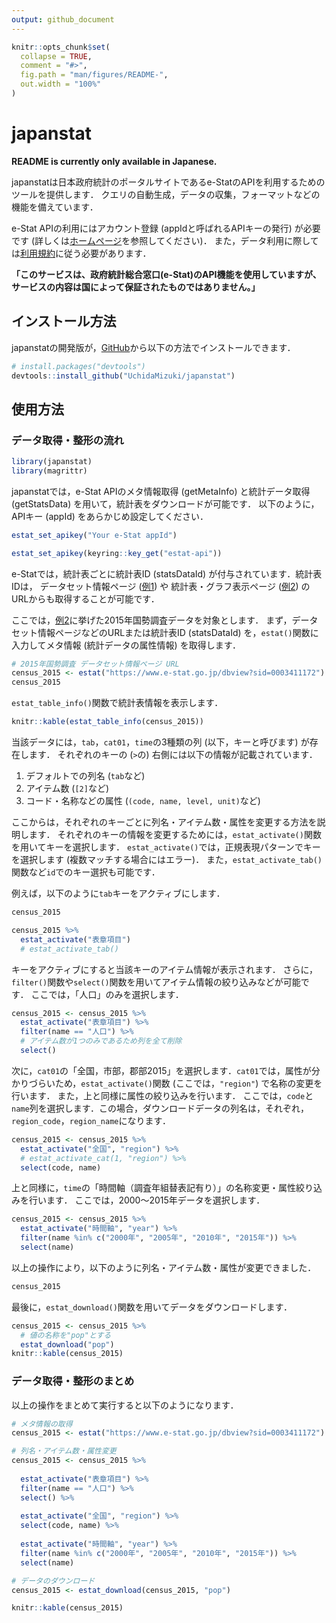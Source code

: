 ```yaml
---
output: github_document
---
```


<!-- README.md is generated from README.Rmd. Please edit that file -->

```r
knitr::opts_chunk$set(
  collapse = TRUE,
  comment = "#>",
  fig.path = "man/figures/README-",
  out.width = "100%"
)
```

# japanstat

<!-- badges: start -->
<!-- badges: end -->

**README is currently only available in Japanese.**

japanstatは日本政府統計のポータルサイトであるe-StatのAPIを利用するためのツールを提供します．
クエリの自動生成，データの収集，フォーマットなどの機能を備えています．

e-Stat APIの利用にはアカウント登録 (appIdと呼ばれるAPIキーの発行) が必要です (詳しくは[ホームページ](https://www.e-stat.go.jp/api/)を参照してください)．
また，データ利用に際しては[利用規約](https://www.e-stat.go.jp/terms-of-use)に従う必要があります．

**「このサービスは、政府統計総合窓口(e-Stat)のAPI機能を使用していますが、サービスの内容は国によって保証されたものではありません。」**

## インストール方法

japanstatの開発版が，[GitHub](https://github.com/)から以下の方法でインストールできます．

``` r
# install.packages("devtools")
devtools::install_github("UchidaMizuki/japanstat")
```

## 使用方法

### データ取得・整形の流れ

```r
library(japanstat)
library(magrittr)
```

japanstatでは，e-Stat APIのメタ情報取得 (getMetaInfo) と統計データ取得 (getStatsData) を用いて，統計表をダウンロードが可能です．
以下のように，APIキー (appId) をあらかじめ設定してください．

``` r
estat_set_apikey("Your e-Stat appId")
```

```r
estat_set_apikey(keyring::key_get("estat-api"))
```

e-Statでは，統計表ごとに統計表ID (statsDataId) が付与されています．統計表IDは，
データセット情報ページ ([例1](https://www.e-stat.go.jp/stat-search/database?page=1&layout=datalist&toukei=00200521&tstat=000001080615&cycle=0&tclass1=000001124175&statdisp_id=0003411172&tclass2val=0)) や
統計表・グラフ表示ページ ([例2](https://www.e-stat.go.jp/dbview?sid=0003411172)) のURLからも取得することが可能です．

ここでは，[例2](https://www.e-stat.go.jp/dbview?sid=0003411172)に挙げた2015年国勢調査データを対象とします．
まず，データセット情報ページなどのURLまたは統計表ID (statsDataId) を，`estat()`関数に入力してメタ情報 (統計データの属性情報) を取得します．

```r
# 2015年国勢調査 データセット情報ページ URL
census_2015 <- estat("https://www.e-stat.go.jp/dbview?sid=0003411172")
census_2015
```

`estat_table_info()`関数で統計表情報を表示します．

```r
knitr::kable(estat_table_info(census_2015))
```

当該データには，`tab`，`cat01`，`time`の3種類の列 (以下，キーと呼びます) が存在します．
それぞれのキーの (`>`の) 右側には以下の情報が記載されています．

1. デフォルトでの列名 (`tab`など)
2. アイテム数 (`[2]`など)
3. コード・名称などの属性 (`(code, name, level, unit)`など)

ここからは，それぞれのキーごとに列名・アイテム数・属性を変更する方法を説明します．
それぞれのキーの情報を変更するためには，`estat_activate()`関数を用いてキーを選択します．
`estat_activate()`では，正規表現パターンでキーを選択します (複数マッチする場合にはエラー)．
また，`estat_activate_tab()`関数など`id`でのキー選択も可能です．

例えば，以下のように`tab`キーをアクティブにします．

```r
census_2015

census_2015 %>% 
  estat_activate("表章項目")
  # estat_activate_tab()
```

キーをアクティブにすると当該キーのアイテム情報が表示されます．
さらに，`filter()`関数や`select()`関数を用いてアイテム情報の絞り込みなどが可能です．
ここでは，「人口」のみを選択します．

```r
census_2015 <- census_2015 %>% 
  estat_activate("表章項目") %>% 
  filter(name == "人口") %>% 
  # アイテム数が1つのみであるため列を全て削除
  select()
```

次に，`cat01`の「全国，市部，郡部2015」を選択します．`cat01`では，属性が分かりづらいため，`estat_activate()`関数 (ここでは，`"region"`) で名称の変更を行います．
また，上と同様に属性の絞り込みを行います．
ここでは，`code`と`name`列を選択します．この場合，ダウンロードデータの列名は，それぞれ，`region_code`，`region_name`になります．

```r
census_2015 <- census_2015 %>% 
  estat_activate("全国", "region") %>% 
  # estat_activate_cat(1, "region") %>% 
  select(code, name)
```

上と同様に，`time`の「時間軸（調査年組替表記有り）」の名称変更・属性絞り込みを行います．
ここでは，2000～2015年データを選択します．

```r
census_2015 <- census_2015 %>% 
  estat_activate("時間軸", "year") %>% 
  filter(name %in% c("2000年", "2005年", "2010年", "2015年")) %>% 
  select(name)
```

以上の操作により，以下のように列名・アイテム数・属性が変更できました．

```r
census_2015
```

最後に，`estat_download()`関数を用いてデータをダウンロードします．

```r
census_2015 <- census_2015 %>%
  # 値の名称を"pop"とする
  estat_download("pop")
knitr::kable(census_2015)
```

### データ取得・整形のまとめ

以上の操作をまとめて実行すると以下のようになります．

```r
# メタ情報の取得
census_2015 <- estat("https://www.e-stat.go.jp/dbview?sid=0003411172")

# 列名・アイテム数・属性変更
census_2015 <- census_2015 %>%
  
  estat_activate("表章項目") %>% 
  filter(name == "人口") %>% 
  select() %>% 
  
  estat_activate("全国", "region") %>% 
  select(code, name) %>% 
  
  estat_activate("時間軸", "year") %>% 
  filter(name %in% c("2000年", "2005年", "2010年", "2015年")) %>% 
  select(name)

# データのダウンロード
census_2015 <- estat_download(census_2015, "pop")

knitr::kable(census_2015)
```
